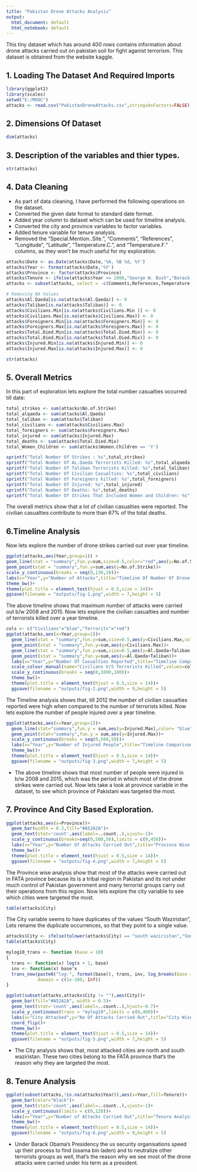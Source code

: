 ```yaml
---
title: "Pakistan Drone Attacks Analysis"
output:
  html_document: default
  html_notebook: default
---
```

This tiny dataset which has around 400 rows contains information about drone attacks carried out on pakistan soil for fight aganist terrorism. This dataset is obtained from the website kaggle.  

## 1. Loading The Dataset And Required Imports
```r
library(ggplot2)
library(scales)
setwd("E:/MOOC")
attacks <- read.csv("PakistanDroneAttacks.csv",stringsAsFactors=FALSE)
```

## 2. Dimensions Of Dataset
```r
dim(attacks)
```

## 3. Description of the variables and thier types.
```r
str(attacks)
```

## 4. Data Cleaning 
* As part of data cleaning, I have performed the following operations on the dataset.
 + Converted the given date format to standard date format.
 + Added year column to dataset which can be used for timeline analysis.
 + Converted the city and province variables to factor variables.
 + Added tenure variable for tenure analysis.
 + Removed the "Special.Mention..Site.", "Comments", "References", "Longitude", "Latitude", "Temperature.C.",  and "Temperature.F." columns, as they    won't be much useful for my exploration. 
```r
attacks$Date <- as.Date(attacks$Date,'%A, %B %d, %Y')
attacks$Year <- format(attacks$Date,'%Y')
attacks$Province <- factor(attacks$Province)
attacks$Tenure <- ifelse(attacks$Year <= 2008,"George W. Bush","Barack Obama")
attacks <- subset(attacks, select = -c(Comments,References,Temperature.C., Temperature.F., Special.Mention..Site.))

# Removing NA Values
attacks$Al.Qaeda[is.na(attacks$Al.Qaeda)] <- 0
attacks$Taliban[is.na(attacks$Taliban)] <- 0
attacks$Civilians.Min[is.na(attacks$Civilians.Min )] <- 0
attacks$Civilians.Max[is.na(attacks$Civilians.Max)] <- 0
attacks$Foreigners.Min[is.na(attacks$Foreigners.Min)] <- 0
attacks$Foreigners.Max[is.na(attacks$Foreigners.Max)] <- 0
attacks$Total.Died.Min[is.na(attacks$Total.Died.Min)] <- 0
attacks$Total.Died.Mix[is.na(attacks$Total.Died.Mix)] <- 0
attacks$Injured.Min[is.na(attacks$Injured.Min)] <- 0
attacks$Injured.Max[is.na(attacks$Injured.Max)] <- 0

str(attacks)
```

## 5. Overall Metrics
In this part of exploration lets explore the total number casualties occurred till date:
```r
total_strikes <- sum(attacks$No.of.Strike)
total_alqaeda <- sum(attacks$Al.Qaeda)
total_taliban <- sum(attacks$Taliban)
total_civilians <- sum(attacks$Civilians.Max)
total_foreigners <- sum(attacks$Foreigners.Max)
total_injured <- sum(attacks$Injured.Max)
total_deaths <- sum(attacks$Total.Died.Mix)
total_Women_Children <- sum(attacks$Women.Children == 'Y')

sprintf("Total Number Of Strikes : %s",total_strikes)
sprintf("Total Number Of AL.Qaeda Terrorists Killed: %s",total_alqaeda)
sprintf("Total Number Of Taliban Terrorists Killed: %s",total_taliban)
sprintf("Total Number Of Civilian Casualties: %s",total_civilians)
sprintf("Total Number Of Foreigners killed: %s",total_foreigners)
sprintf("Total Number Of Injured: %s",total_injured)
sprintf("Total Number Of Deaths: %s",total_deaths)
sprintf("Total Number Of Strikes That Included Women and Children: %s",total_Women_Children)
```
The overall metrics show that a lot of civilian casualties were reported. The civilian casualties contribute to more than 67% of the total deaths. 

## 6.Timeline Analysis
Now lets explore the number of drone strikes carried out over year timeline. 
```r
ggplot(attacks,aes(Year,group=1)) + 
geom_line(stat = "summary",fun.y=sum,size=0.5,color="red",aes(y=No.of.Strike))+
geom_point(stat = "summary",fun.y=sum,aes(y=No.of.Strike))+  
scale_y_continuous(breaks = seq(0,130,10))+  
labs(x="Year",y="Number of Attacks",title="Timeline Of Number Of Drone strikes Carried Out")+
theme_bw()+
theme(plot.title = element_text(hjust = 0.5,size = 14))+
ggsave(filename = "outputs/fig-1.png",width = 7,height = 5)  
```

The above timeline shows that maximum number of attacks were carried out b/w 2008 and 2015. Now lets explore the civilian casualties and number of terrorists killed over a year timeline.
```r
cols <- c("Civilians"="blue","Terrorits"="red")
ggplot(attacks,aes(x=Year,group=1))+
  geom_line(stat = "summary",fun.y=sum,size=0.5,aes(y=Civilians.Max,color="Civilians"))+
  geom_point(stat = "summary",fun.y=sum,aes(y=Civilians.Max))+
  geom_line(stat = "summary",fun.y=sum,size=0.5,aes(y=Al.Qaeda+Taliban,color="Terrorits"))+
  geom_point(stat = "summary",fun.y=sum,aes(y=Al.Qaeda+Taliban))+
  labs(x="Year",y="Number Of Casualties Reported",title="Timeline Comparison Of Terrorists and Civilian Casualties")+
  scale_colour_manual(name="Civilians V/S Terrorists Killed",values=cols)+
  scale_y_continuous(breaks = seq(0,1000,100))+
  theme_bw()+
  theme(plot.title = element_text(hjust = 0.5,size = 14))+
  ggsave(filename = "outputs/fig-2.png",width = 9,height = 5) 
```

The Timeline analysis shows that, till 2012 the number of civilian casualties reported were high when compared to the number of terrorists killed. Now lets explore the number of people injured over a year timeline.
```r
ggplot(attacks,aes(x=Year,group=1))+
  geom_line(stat="summary",fun.y = sum,aes(y=Injured.Max),color= "blue")+
  geom_point(stat="summary",fun.y = sum,aes(y=Injured.Max))+
  scale_y_continuous(breaks = seq(0,500,50))+
  labs(x="Year",y="Number of Injured People",title="Timeline Comparison of Injured People")+
  theme_bw()+
  theme(plot.title = element_text(hjust = 0.5,size = 14))+
  ggsave(filename = "outputs/fig-3.png",width = 7,height = 5) 
```

 + The above timeline shows that most number of people were injured in b/w 2008 and 2015, which was the period in which most of the drone strikes were carried out. Now lets take a look at province variable in the dataset, to see which province of Pakistani was targeted the most.

## 7. Province And City Based Exploration.
```r
ggplot(attacks,aes(x=Province))+
  geom_bar(width = 0.2,fill="#A52A2A")+
  geom_text(stat='count',aes(label=..count..),vjust=-1)+
  scale_y_continuous(breaks=seq(0,500,50),limits = c(0,450))+
  labs(x="Year",y="Number Of Attacks Carried Out",title="Province Wise Attacks")+
  theme_bw()+
  theme(plot.title = element_text(hjust = 0.5,size = 14))+
  ggsave(filename = "outputs/fig-4.png",width = 7,height = 5) 
```

The Province wise analysis show that most of the attacks were carried out in FATA province because its is a tribal region in Pakistan and its not under much control of Pakistan government and many terrorist groups carry out their operations from this region. Now lets explore the city variable to see which cities were targeted the most.
```r
table(attacks$City)
```

The City variable seems to have duplicates of the values "South Waziristan", Lets rename the duplicate occurrences, so that they point to a single value.  
```r
attacks$City <- ifelse(tolower(attacks$City) == "south waziristan","South Waziristan",attacks$City)
table(attacks$City)
```


```r
mylog10_trans <- function (base = 10) 
{
  trans <- function(x) log(x + 1, base)
  inv <- function(x) base^x
  trans_new(paste0("log-", format(base)), trans, inv, log_breaks(base = base), 
            domain = c(1e-100, Inf))
}

ggplot(subset(attacks,attacks$City != ""),aes(City))+
  geom_bar(fill="#A52A2A", width = 0.5)+
  geom_text(stat='count',aes(label=..count..),hjust=-0.7)+
  scale_y_continuous(trans = "mylog10",limits = c(0,400))+
  labs(x="City Attacked",y="No Of Attacks Carried Out",title="City Wise Attacks")+
  coord_flip()+
  theme_bw()+
  theme(plot.title = element_text(hjust = 0.5,size = 14))+
  ggsave(filename = "outputs/fig-5.png",width = 7,height = 5) 
```

 * The City analysis shows that, most attacked cities are north and south waziristan. These two cities belong to the FATA province that's the reason why they are targeted the most.
 
## 8. Tenure Analysis 
 
```r
ggplot(subset(attacks,!is.na(attacks$Year)),aes(x=Year,fill=Tenure))+
  geom_bar(color="black")+
  geom_text(stat='count',aes(label=..count..),vjust=-1)+
  scale_y_continuous(limits = c(0,120))+
  labs(x="Year",y="Number of Attacks Carried Out",title="Tenure Analysis Of Number Of Attacks Carried Out")+
  theme_bw()+
  theme(plot.title = element_text(hjust = 0.5,size = 14))+
  ggsave(filename = "outputs/fig-6.png",width = 9,height = 5) 
```

 * Under Barack Obama's Presidency the us security organisations speed up their process to find (osama bin laden) and to neutralize other terrorists groups as well, that's the reason why we see most of the drone attacks were carried under his term as a president.    

